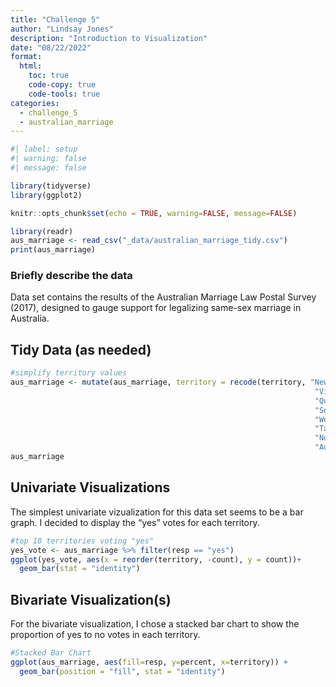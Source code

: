 ```yaml
---
title: "Challenge 5"
author: "Lindsay Jones"
description: "Introduction to Visualization"
date: "08/22/2022"
format:
  html:
    toc: true
    code-copy: true
    code-tools: true
categories:
  - challenge_5
  - australian_marriage
---
```


```r
#| label: setup
#| warning: false
#| message: false

library(tidyverse)
library(ggplot2)

knitr::opts_chunk$set(echo = TRUE, warning=FALSE, message=FALSE)
```


```r
library(readr)
aus_marriage <- read_csv("_data/australian_marriage_tidy.csv")
print(aus_marriage)
```

### Briefly describe the data
Data set contains the results of the Australian Marriage Law Postal Survey (2017), designed to gauge support for legalizing same-sex marriage in Australia.

## Tidy Data (as needed)


```r
#simplify territory values
aus_marriage <- mutate(aus_marriage, territory = recode(territory, "New South Wales" = "NSW",
                                                                    "Victoria" = "Vic",
                                                                    "Queensland" = "Qld",
                                                                    "South Australia" = "SA",
                                                                    "Western Australia" = "WA",
                                                                    "Tasmania" = "Tas",
                                                                    "Northern Territory(b)" = "NT",
                                                                    "Australian Capital Territory(c)" = "ACT"))
aus_marriage


```

## Univariate Visualizations

The simplest univariate vizualization for this data set seems to be a bar graph. I decided to display the "yes" votes for each territory.

```r
#top 10 territories voting "yes"
yes_vote <- aus_marriage %>% filter(resp == "yes")
ggplot(yes_vote, aes(x = reorder(territory, -count), y = count))+
  geom_bar(stat = "identity")

```
## Bivariate Visualization(s)

For the bivariate visualization, I chose a stacked bar chart to show the proportion of yes to no votes in each territory.
```r
#Stacked Bar Chart
ggplot(aus_marriage, aes(fill=resp, y=percent, x=territory)) +
  geom_bar(position = "fill", stat = "identity")

```

